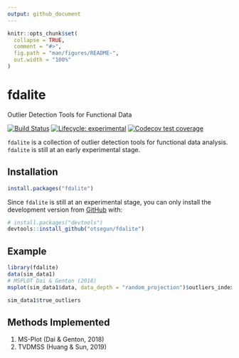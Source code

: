 ```yaml
---
output: github_document
---
```


<!-- README.md is generated from README.Rmd. Please edit that file -->

```r
knitr::opts_chunk$set(
  collapse = TRUE,
  comment = "#>",
  fig.path = "man/figures/README-",
  out.width = "100%"
)
```
# fdalite
Outlier Detection Tools for Functional Data

<!-- badges: start -->
[![Build Status](https://travis-ci.com/otsegun/fdalite.svg?token=is9BrWwNvqBGoneFkbEL&branch=master)](https://travis-ci.com/otsegun/fdalite)
[![Lifecycle: experimental](https://img.shields.io/badge/lifecycle-experimental-orange.svg)](https://www.tidyverse.org/lifecycle/#experimental)
[![Codecov test coverage](https://codecov.io/gh/otsegun/fdalite/branch/master/graph/badge.svg)](https://codecov.io/gh/otsegun/fdalite?branch=master)
<!-- badges: end -->

`fdalite` is a collection of outlier detection tools for functional data analysis. `fdalite` is still at an early experimental stage. 

## Installation


```r
install.packages("fdalite")
```

Since `fdalite` is still at an experimental stage, you can only install the development version from [GitHub](https://github.com/) with:

``` r
# install.packages("devtools")
devtools::install_github("otsegun/fdalite")
```
## Example

```r
library(fdalite)
data(sim_data1)
# MSPLOT Dai & Genton (2018)
msplot(sim_data1$data, data_depth = "random_projection")$outliers_index

sim_data1$true_outliers
```

## Methods Implemented
1. MS-Plot (Dai & Genton, 2018)
2. TVDMSS (Huang & Sun, 2019)


